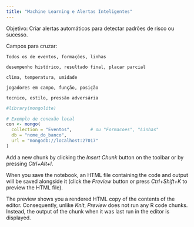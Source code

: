 ```yaml
---
title: "Machine Learning e Alertas Inteligentes"
---
```


Objetivo: Criar alertas automáticos para detectar padrões de risco ou sucesso.

Campos para cruzar:

    Todos os de eventos, formações, linhas

    desempenho histórico, resultado final, placar parcial

    clima, temperatura, umidade

    jogadores em campo, função, posição

    tecnico, estilo, pressão adversária


```r
#library(mongolite)

# Exemplo de conexão local
con <- mongo(
  collection = "Eventos",       # ou "Formacoes", "Linhas"
  db = "nome_do_banco",
  url = "mongodb://localhost:27017"
)
```

Add a new chunk by clicking the *Insert Chunk* button on the toolbar or by pressing *Ctrl+Alt+I*.

When you save the notebook, an HTML file containing the code and output will be saved alongside it (click the *Preview* button or press *Ctrl+Shift+K* to preview the HTML file).

The preview shows you a rendered HTML copy of the contents of the editor. Consequently, unlike *Knit*, *Preview* does not run any R code chunks. Instead, the output of the chunk when it was last run in the editor is displayed.
